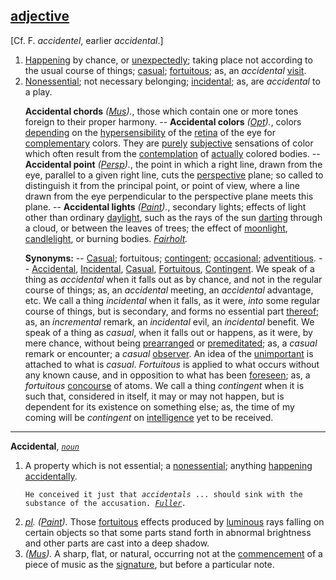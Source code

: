 ==[[adjective (part of speech)|adjective]]==

[Cf. F. ''accidentel'', earlier ''accidental''.]

<ol>
<li>[[Happening]] by chance, or [[unexpectedly]]; taking place not according to the usual course of things; [[casual]]; [[fortuitous]]; as, an ''accidental'' [[visit]].

<li> [[Nonessential]]; not necessary belonging; [[incidental]]; as, are ''accidental'' to a play.

'''Accidental chords''' ''([[Mus (subject)|Mus]]).'', those which contain one or more tones foreign to their proper harmony. -- '''Accidental colors''' ''([[Opt (subject)|Opt]]).'', colors [[depending]] on the [[hypersensibility]] of the [[retina]] of the eye for [[complementary]] colors. They are [[purely]] [[subjective]] sensations of color which often result from the [[contemplation]] of [[actually]] colored bodies. -- '''Accidental point''' ''([[Persp (subject)|Persp]]).'', the point in which a right line, drawn from the eye, parallel to a given right line, cuts the [[perspective]] plane; so called to distinguish it from the principal point, or point of view, where a line drawn from the eye perpendicular to the perspective plane meets this plane. -- '''Accidental lights''' ''([[Paint (subject)|Paint]]).'', secondary lights; effects of light other than ordinary [[daylight]], such as the rays of the sun [[darting]] through a cloud, or between the leaves of trees; the effect of [[moonlight]], [[candlelight]], or burning bodies. ''[[Fairholt (source)|Fairholt]].''

'''Synonyms:''' -- [[Casual]]; fortuitous; [[contingent]]; [[occasional]]; [[adventitious]]. -- [[Accidental]], [[Incidental]], [[Casual]], [[Fortuitous]], [[Contingent]]. We speak of a thing as ''accidental'' when it falls out as by chance, and not in the regular course of things; as, an ''accidental'' meeting, an ''accidental'' advantage, etc. We call a thing ''incidental'' when it falls, as it were, ''into'' some regular course of things, but is secondary, and forms no essential part [[thereof]]; as, an ''incremental'' remark, an ''incidental'' evil, an ''incidental'' benefit. We speak of a thing as ''casual'', when it falls out or happens, as it were, by mere chance, without being [[prearranged]] or [[premeditated]]; as, a ''casual'' remark or encounter; a ''casual'' [[observer]]. An idea of the [[unimportant]] is attached to what is ''casual''. ''Fortuitous'' is applied to what occurs without any known cause, and in opposition to what has been [[foreseen]]; as, a ''fortuitous'' [[concourse]] of atoms. We call a thing ''contingent'' when it is such that, considered in itself, it may or may not happen, but is dependent for its existence on something else; as, the time of my coming will be ''contingent'' on [[intelligence]] yet to be received.
</ol>
-----
'''Accidental''', ''<code>[[noun (part of speech)|noun]]</code>''

<ol>
<li>A property which is not essential; a [[nonessential]]; anything [[happening]] [[accidentally]].

<code>He conceived it just that ''accidentals'' ... should sink with the substance of the accusation. ''[[Fuller (source)|Fuller]].''</code>

<li> ''[[pl (source)|pl]].'' ''([[Paint (subject)|Paint]]).'' Those [[fortuitous]] effects produced by [[luminous]] rays falling on certain objects so that some parts stand forth in abnormal brightness and other parts are cast into a deep shadow.

<li> ''([[Mus (subject)|Mus]]).'' A sharp, flat, or natural, occurring not at the [[commencement]] of a piece of music as the [[signature]], but before a particular note.
</ol>
